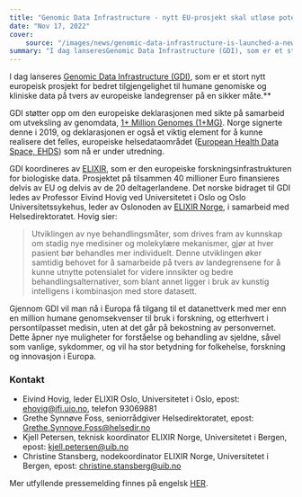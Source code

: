 ```yaml
---
title: "Genomic Data Infrastructure - nytt EU-prosjekt skal utløse potensialet som ligger i humane genomdata for persontilpasset medisin, forskning og innovasjon"
date: "Nov 17, 2022"
cover:
    source: "/images/news/genomic-data-infrastructure-is-launched-a-new-eu-project-to-unlock-the-potential-of-human-genomics-for-healthcare-research-and-innovation/gdi-logo.svg"
summary: "I dag lanseresGenomic Data Infrastructure (GDI), som er et stort nytt europeisk prosjekt for bedret tilgjengelighet til humane genomiske og kliniske data på tvers av europeiske landegrenser på en sikker måte."
---
```


I dag lanseres [Genomic Data Infrastructure (GDI)](https://gdi.onemilliongenomes.eu/), som er et stort nytt europeisk prosjekt for bedret tilgjengelighet til humane genomiske og kliniske data på tvers av europeiske landegrenser på en sikker måte.**

GDI støtter opp om den europeiske deklarasjonen med sikte på samarbeid om utveksling av genomdata, [1+ Million Genomes (1+MG)](https://digital-strategy.ec.europa.eu/en/policies/1-million-genomes). Norge signerte denne i 2019, og deklarasjonen er også et viktig element for å kunne realisere det felles, europeiske helsedataområdet ([European Health Data Space, EHDS](https://health.ec.europa.eu/ehealth-digital-health-and-care/european-health-data-space_en)) som nå er under utredning.

GDI koordineres av [ELIXIR](https://elixir-europe.org/), som er den europeiske forskningsinfrastrukturen for biologiske data. Prosjektet på tilsammen 40 millioner Euro finansieres delvis av EU og delvis av de 20 deltagerlandene. Det norske bidraget til GDI ledes av Professor Eivind Hovig ved Universitetet i Oslo og Oslo Universitetssykehus, leder av Oslonoden av [ELIXIR Norge](https://elixir.no/), i samarbeid med Helsedirektoratet. Hovig sier:

> Utviklingen av nye behandlingsmåter, som drives fram av kunnskap om stadig nye medisiner og molekylære mekanismer, gjør at hver pasient bør behandles mer individuelt. Denne utviklingen øker samtidig behovet for å samarbeide på tvers av landegrensene for å kunne utnytte potensialet for videre innsikter og bedre behandlingsalternativer, som blant annet ligger i bruk av kunstig intelligens i kombinasjon med store datasett.

Gjennom GDI vil man nå i Europa få tilgang til et datanettverk med mer enn en million humane genomsekvenser til bruk i forskning, og etterhvert i persontilpasset medisin, uten at det går på bekostning av personvernet. Dette åpner nye muligheter for forståelse og behandling av sjeldne, såvel som vanlige, sykdommer, og vil ha stor betydning for folkehelse, forskning og innovasjon i Europa.

### Kontakt

- Eivind Hovig, leder ELIXIR Oslo, Universitetet i Oslo, epost: ehovig@ifi.uio.no, telefon 93069881
- Grethe Synnøve Foss, seniorrådgiver Helsedirektoratet, epost: Grethe.Synnove.Foss@helsedir.no
- Kjell Petersen, teknisk koordinator ELIXIR Norge, Universitetet i Bergen, epost: kjell.petersen@uib.no
- Christine Stansberg, nodekoordinator ELIXIR Norge, Universitetet i Bergen, epost: christine.stansberg@uib.no

Mer utfyllende pressemelding finnes på engelsk [HER](news/genomic-data-infrastructure-is-launched-a-new-eu-project-to-unlock-the-potential-of-human-genomics-for-healthcare-research-and-innovation).

